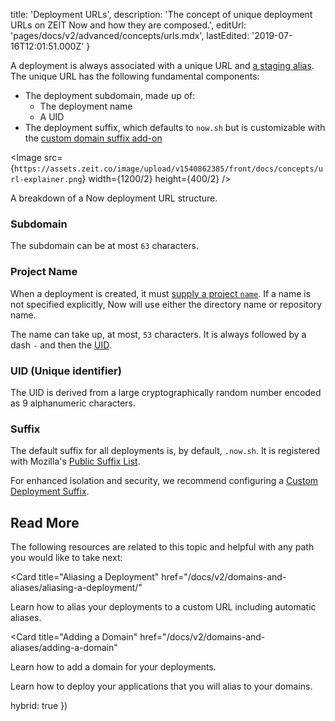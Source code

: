 
  title: 'Deployment URLs',
  description:
    'The concept of unique deployment URLs on ZEIT Now and how they are composed.',
  editUrl: 'pages/docs/v2/advanced/concepts/urls.mdx',
  lastEdited: '2019-07-16T12:01:51.000Z'
}

A deployment is always associated with a unique URL and [a staging alias](/docs/v2/domains-and-aliases/aliasing-a-deployment). The unique URL has the following fundamental components:

- The deployment subdomain, made up of:
  - The deployment name
  - A UID
- The deployment suffix, which defaults to `now.sh` but is customizable with the [custom domain suffix add-on](/docs/v2/platform/add-ons#custom-deployment-suffix)

<Image src={`https://assets.zeit.co/image/upload/v1540862385/front/docs/concepts/url-explainer.png`}
width={1200/2}
height={400/2}
/>
<Caption>A breakdown of a Now deployment URL structure.</Caption>

### Subdomain

The subdomain can be at most `63` characters.

### Project Name

When a deployment is created, it must [supply a project `name`](/docs/v2/deployments/configuration#name). If a name is not specified explicitly, Now will use either the directory name or repository name.

The name can take up, at most, `53` characters. It is always followed by a dash `-` and then the [UID](<#uid-(unique-identifier)>).

### UID (Unique identifier)

The UID is derived from a large cryptographically random number encoded as 9 alphanumeric characters.

### Suffix

The default suffix for all deployments is, by default, `.now.sh`. It is registered with Mozilla's [Public Suffix List](https://publicsuffix.org/).

For enhanced isolation and security, we recommend configuring a [Custom Deployment Suffix](/docs/v2/platform/add-ons#custom-deployment-suffix).

## Read More

The following resources are related to this topic and helpful with any path you would like to take next:

<Card
  title="Aliasing a Deployment"
  href="/docs/v2/domains-and-aliases/aliasing-a-deployment/"
>
  Learn how to alias your deployments to a custom URL including automatic
  aliases.
</Card>

<Card
  title="Adding a Domain"
  href="/docs/v2/domains-and-aliases/adding-a-domain"
>
  Learn how to add a domain for your deployments.
</Card>

<Card title="Deployment Basics" href="/docs/v2/deployments/basics">
  Learn how to deploy your applications that you will alias to your domains.
</Card>

  hybrid: true
})
